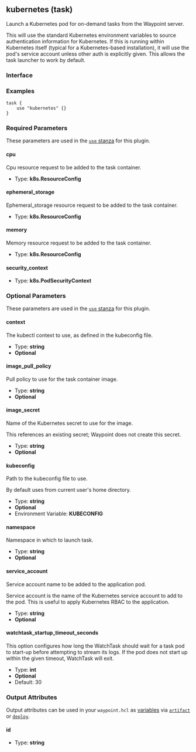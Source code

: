 ## kubernetes (task)

Launch a Kubernetes pod for on-demand tasks from the Waypoint server.

This will use the standard Kubernetes environment variables to source
authentication information for Kubernetes. If this is running within Kubernetes
itself (typical for a Kubernetes-based installation), it will use the pod's
service account unless other auth is explicitly given. This allows the task
launcher to work by default.

### Interface

### Examples

```hcl
task {
	use "kubernetes" {}
}
```

### Required Parameters

These parameters are used in the [`use` stanza](/waypoint/docs/waypoint-hcl/use) for this plugin.

#### cpu

Cpu resource request to be added to the task container.

- Type: **k8s.ResourceConfig**

#### ephemeral_storage

Ephemeral_storage resource request to be added to the task container.

- Type: **k8s.ResourceConfig**

#### memory

Memory resource request to be added to the task container.

- Type: **k8s.ResourceConfig**

#### security_context

- Type: **k8s.PodSecurityContext**

### Optional Parameters

These parameters are used in the [`use` stanza](/waypoint/docs/waypoint-hcl/use) for this plugin.

#### context

The kubectl context to use, as defined in the kubeconfig file.

- Type: **string**
- **Optional**

#### image_pull_policy

Pull policy to use for the task container image.

- Type: **string**
- **Optional**

#### image_secret

Name of the Kubernetes secret to use for the image.

This references an existing secret; Waypoint does not create this secret.

- Type: **string**
- **Optional**

#### kubeconfig

Path to the kubeconfig file to use.

By default uses from current user's home directory.

- Type: **string**
- **Optional**
- Environment Variable: **KUBECONFIG**

#### namespace

Namespace in which to launch task.

- Type: **string**
- **Optional**

#### service_account

Service account name to be added to the application pod.

Service account is the name of the Kubernetes service account to add to the pod. This is useful to apply Kubernetes RBAC to the application.

- Type: **string**
- **Optional**

#### watchtask_startup_timeout_seconds

This option configures how long the WatchTask should wait for a task pod to start-up before attempting to stream its logs. If the pod does not start up within the given timeout, WatchTask will exit.

- Type: **int**
- **Optional**
- Default: 30

### Output Attributes

Output attributes can be used in your `waypoint.hcl` as [variables](/waypoint/docs/waypoint-hcl/variables) via [`artifact`](/waypoint/docs/waypoint-hcl/variables/artifact) or [`deploy`](/waypoint/docs/waypoint-hcl/variables/deploy).

#### id

- Type: **string**

